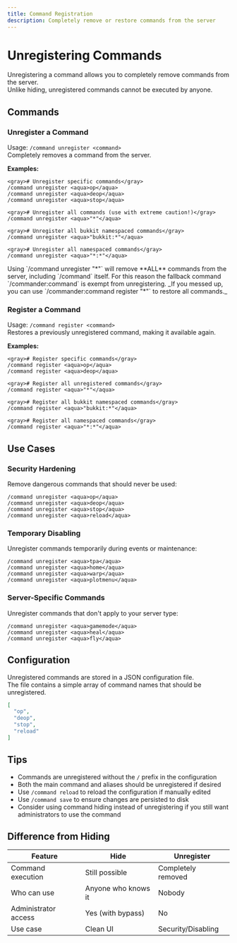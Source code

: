 ```yaml
---
title: Command Registration
description: Completely remove or restore commands from the server
---
```


# Unregistering Commands

Unregistering a command allows you to completely remove commands from the server.  
Unlike hiding, unregistered commands cannot be executed by anyone.

## Commands

### Unregister a Command

Usage: `/command unregister <command>`  
Completely removes a command from the server.

**Examples:**
```
<gray># Unregister specific commands</gray>
/command unregister <aqua>op</aqua>
/command unregister <aqua>deop</aqua>
/command unregister <aqua>stop</aqua>

<gray># Unregister all commands (use with extreme caution!)</gray>
/command unregister <aqua>"*"</aqua>

<gray># Unregister all bukkit namespaced commands</gray>
/command unregister <aqua>"bukkit:*"</aqua>

<gray># Unregister all namespaced commands</gray>
/command unregister <aqua>"*:*"</aqua>
```

<Callout type="warning">
  Using `/command unregister "*"` will remove **ALL** commands from the server, including `/command` itself.  
  For this reason the fallback command `/commander:command` is exempt from unregistering.  
  _If you messed up, you can use `/commander:command register "*"` to restore all commands._
</Callout>

### Register a Command

Usage: `/command register <command>`  
Restores a previously unregistered command, making it available again.

**Examples:**
```
<gray># Register specific commands</gray>
/command register <aqua>op</aqua>
/command register <aqua>deop</aqua>

<gray># Register all unregistered commands</gray>
/command register <aqua>"*"</aqua>

<gray># Register all bukkit namespaced commands</gray>
/command register <aqua>"bukkit:*"</aqua>

<gray># Register all namespaced commands</gray>
/command register <aqua>"*:*"</aqua>
```

## Use Cases

### Security Hardening

Remove dangerous commands that should never be used:
```
/command unregister <aqua>op</aqua>
/command unregister <aqua>deop</aqua>
/command unregister <aqua>stop</aqua>
/command unregister <aqua>reload</aqua>
```

### Temporary Disabling

Unregister commands temporarily during events or maintenance:
```
/command unregister <aqua>tpa</aqua>
/command unregister <aqua>home</aqua>
/command unregister <aqua>warp</aqua>
/command unregister <aqua>plotmenu</aqua>
```

### Server-Specific Commands

Unregister commands that don't apply to your server type:
```
/command unregister <aqua>gamemode</aqua>
/command unregister <aqua>heal</aqua>
/command unregister <aqua>fly</aqua>
```

## Configuration

Unregistered commands are stored in a JSON configuration file.  
The file contains a simple array of command names that should be unregistered.

```json
[
  "op",
  "deop",
  "stop",
  "reload"
]
```

## Tips

- Commands are unregistered without the `/` prefix in the configuration
- Both the main command and aliases should be unregistered if desired
- Use `/command reload` to reload the configuration if manually edited
- Use `/command save` to ensure changes are persisted to disk
- Consider using command hiding instead of unregistering if you still want administrators to use the command

## Difference from Hiding

| Feature              | Hide                | Unregister         |
|----------------------|---------------------|--------------------|
| Command execution    | Still possible      | Completely removed |
| Who can use          | Anyone who knows it | Nobody             |
| Administrator access | Yes (with bypass)   | No                 |
| Use case             | Clean UI            | Security/Disabling |